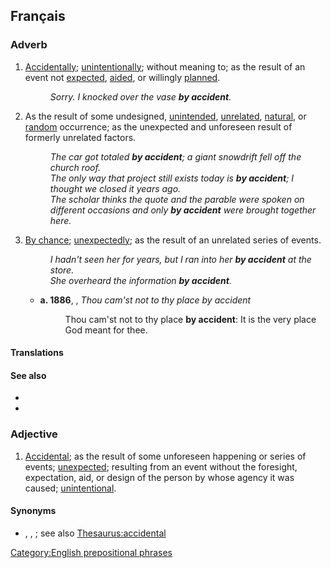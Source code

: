 ==Français ==

===Adverb===
{{en-adv}}

# [[accidentally|Accidentally]]; [[unintentionally]]; without meaning to; as the result of an event not [[expect]]ed, [[aid]]ed, or willingly [[plan]]ned.
#: ''Sorry. I knocked over the vase '''by accident'''.''
# As the result of some undesigned, [[unintended]], [[unrelated]], [[natural]], or [[random]] occurrence; as the unexpected and unforeseen result of formerly unrelated factors.
#: ''The car got totaled '''by accident'''; a giant snowdrift fell off the church roof.''
#: ''The only way that project still exists today is '''by accident'''; I thought we closed it years ago.''
#: ''The scholar thinks the quote and the parable were spoken on different occasions and only '''by accident''' were brought together here.''
# [[by chance|By chance]]; [[unexpectedly]]; as the result of an unrelated series of events.
#: ''I hadn't seen her for years, but I ran into her '''by accident''' at the store.''
#: ''She overheard the information '''by accident'''.''
#* '''a. 1886''', {{w|Richard Chenevix Trench}}, ''Thou cam'st not to thy place by accident''
#*: Thou cam'st not to thy place '''by accident''': It is the very place God meant for thee.

====Translations====
{{trans-see|accidentally}}

====See also====
* {{l|en|on accident}}
* {{l|en|on purpose}}

===Adjective===
{{en-adj}}

# [[accidental|Accidental]]; as the result of some unforeseen happening or series of events; [[unexpected]]; resulting from an event without the foresight, expectation, aid, or design of the person by whose agency it was caused; [[unintentional]].
#: {{ux|en|The victim's death was '''by accident'''.}}
#: {{ux|en|That the injury was '''by accident''' is not questioned.}}

====Synonyms====
* {{l|en|causeless}}, {{l|en|incidental}}, {{l|en|unintended}}; see also [[Thesaurus:accidental]]

[[Category:English prepositional phrases]]